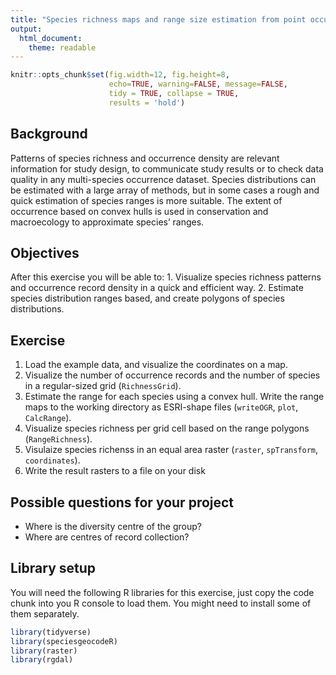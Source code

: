 ```yaml
---
title: "Species richness maps and range size estimation from point occurrences"
output: 
  html_document:
    theme: readable
---
```


```r
knitr::opts_chunk$set(fig.width=12, fig.height=8, 
                      echo=TRUE, warning=FALSE, message=FALSE,
                      tidy = TRUE, collapse = TRUE,
                      results = 'hold')
```

## Background
Patterns of species richness and occurrence density are relevant information for study design, to communicate study results or to check data quality in any multi-species occurrence dataset. Species distributions can be estimated with a large array of methods, but in some cases a rough and quick estimation of species ranges is more suitable. The extent of occurrence based on convex hulls is used in conservation and macroecology to approximate species' ranges.

## Objectives
After this exercise you will be able to:
1. Visualize species richness patterns and occurrence record density in a quick and efficient way.
2. Estimate species distribution ranges based, and create polygons of species distributions.

## Exercise
1. Load the example data, and visualize the coordinates on a map.
2. Visualize the number of occurrence records and the number of species in a regular-sized grid (`RichnessGrid`).
3. Estimate the range for each species using a convex hull. Write the range maps to the working directory as ESRI-shape files (`writeOGR`, `plot`, `CalcRange`).
4. Visualize species richness per grid cell based on the range polygons (`RangeRichness`).
5. Visulaize species richenss in an equal area raster (`raster`, `spTransform`, `coordinates`).
6. Write the result rasters to a file on your disk

## Possible questions for your project
* Where is the diversity centre of the group?
* Where are centres of record collection?

## Library setup
You will need the following R libraries for this exercise, just copy the code chunk into you R console to load them. You might need to install some of them separately.

```r
library(tidyverse)
library(speciesgeocodeR)
library(raster)
library(rgdal)
```
